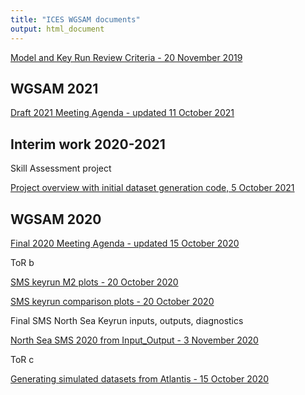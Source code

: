 ```yaml
---
title: "ICES WGSAM documents"
output: html_document
---
```


 <!-- ADD LINKS BELOW, note, using the RMD link syntax will open the presentation in the same tab, which is annoying. Use the html with the "_blank" to fix that behavior -->
 

<a href="https://ices-eg.github.io/wg_WGSAM/ReviewCriteria.html" target="_blank"> Model and Key Run Review Criteria - 20 November 2019 </a>

## WGSAM 2021

<a href="https://ices-eg.github.io/wg_WGSAM/2021_Agenda.html" target="_blank"> Draft 2021 Meeting Agenda - updated 11 October 2021 </a>



## Interim work 2020-2021

Skill Assessment project

<a href="https://ices-eg.github.io/wg_WGSAM/SkillAssessProject.html" target="_blank"> Project overview with initial dataset generation code, 5 October 2021 </a>


## WGSAM 2020

<a href="https://ices-eg.github.io/wg_WGSAM/2020_Agenda.html" target="_blank"> Final 2020 Meeting Agenda - updated 15 October 2020 </a>

ToR b

<a href="https://ices-eg.github.io/wg_WGSAM/NorthSeaKeyRun_HerringM2.html" target="_blank"> SMS keyrun M2 plots - 20 October 2020 </a>

<a href="https://ices-eg.github.io/wg_WGSAM/NorthSeaKeyRun_SuppPlots.html" target="_blank"> SMS keyrun comparison plots - 20 October 2020 </a>

Final SMS North Sea Keyrun inputs, outputs, diagnostics

<a href="https://ices-eg.github.io/wg_WGSAM/NS_2020_key_run.html" target="_blank"> North Sea SMS 2020 from Input_Output - 3 November 2020 </a>


ToR c

<a href="https://sgaichas.github.io/poseidon-dev/atlantisom_landingpage.html" target="_blank"> Generating simulated datasets from Atlantis - 15 October 2020 </a>

